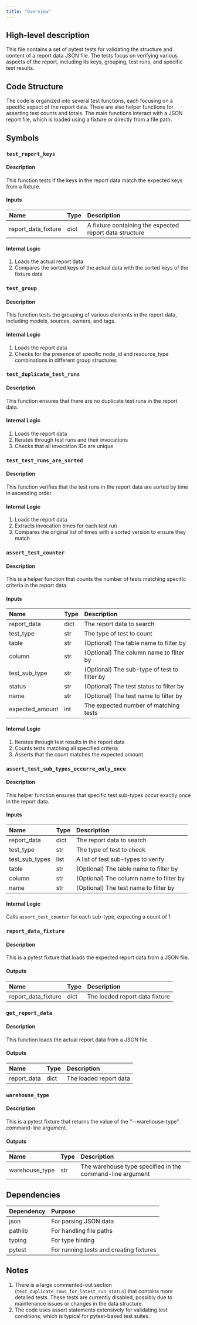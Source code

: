 ```yaml
---
title: "Overview"
---
```


## High-level description
This file contains a set of pytest tests for validating the structure and content of a report data JSON file. The tests focus on verifying various aspects of the report, including its keys, grouping, test runs, and specific test results.

## Code Structure
The code is organized into several test functions, each focusing on a specific aspect of the report data. There are also helper functions for asserting test counts and totals. The main functions interact with a JSON report file, which is loaded using a fixture or directly from a file path.

## Symbols

### `test_report_keys`
#### Description
This function tests if the keys in the report data match the expected keys from a fixture.

#### Inputs
| Name | Type | Description |
|:-----|:-----|:------------|
| report_data_fixture | dict | A fixture containing the expected report data structure |

#### Internal Logic
1. Loads the actual report data
2. Compares the sorted keys of the actual data with the sorted keys of the fixture data

### `test_group`
#### Description
This function tests the grouping of various elements in the report data, including models, sources, owners, and tags.

#### Internal Logic
1. Loads the report data
2. Checks for the presence of specific node_id and resource_type combinations in different group structures

### `test_duplicate_test_runs`
#### Description
This function ensures that there are no duplicate test runs in the report data.

#### Internal Logic
1. Loads the report data
2. Iterates through test runs and their invocations
3. Checks that all invocation IDs are unique

### `test_test_runs_are_sorted`
#### Description
This function verifies that the test runs in the report data are sorted by time in ascending order.

#### Internal Logic
1. Loads the report data
2. Extracts invocation times for each test run
3. Compares the original list of times with a sorted version to ensure they match

### `assert_test_counter`
#### Description
This is a helper function that counts the number of tests matching specific criteria in the report data.

#### Inputs
| Name | Type | Description |
|:-----|:-----|:------------|
| report_data | dict | The report data to search |
| test_type | str | The type of test to count |
| table | str | (Optional) The table name to filter by |
| column | str | (Optional) The column name to filter by |
| test_sub_type | str | (Optional) The sub-type of test to filter by |
| status | str | (Optional) The test status to filter by |
| name | str | (Optional) The test name to filter by |
| expected_amount | int | The expected number of matching tests |

#### Internal Logic
1. Iterates through test results in the report data
2. Counts tests matching all specified criteria
3. Asserts that the count matches the expected amount

### `assert_test_sub_types_occurre_only_once`
#### Description
This helper function ensures that specific test sub-types occur exactly once in the report data.

#### Inputs
| Name | Type | Description |
|:-----|:-----|:------------|
| report_data | dict | The report data to search |
| test_type | str | The type of test to check |
| test_sub_types | list | A list of test sub-types to verify |
| table | str | (Optional) The table name to filter by |
| column | str | (Optional) The column name to filter by |
| name | str | (Optional) The test name to filter by |

#### Internal Logic
Calls `assert_test_counter` for each sub-type, expecting a count of 1

### `report_data_fixture`
#### Description
This is a pytest fixture that loads the expected report data from a JSON file.

#### Outputs
| Name | Type | Description |
|:-----|:-----|:------------|
| report_data_fixture | dict | The loaded report data fixture |

### `get_report_data`
#### Description
This function loads the actual report data from a JSON file.

#### Outputs
| Name | Type | Description |
|:-----|:-----|:------------|
| report_data | dict | The loaded report data |

### `warehouse_type`
#### Description
This is a pytest fixture that returns the value of the "--warehouse-type" command-line argument.

#### Outputs
| Name | Type | Description |
|:-----|:-----|:------------|
| warehouse_type | str | The warehouse type specified in the command-line argument |

## Dependencies
| Dependency | Purpose |
|:-----------|:--------|
| json | For parsing JSON data |
| pathlib | For handling file paths |
| typing | For type hinting |
| pytest | For running tests and creating fixtures |

## Notes
1. There is a large commented-out section (`test_duplicate_rows_for_latest_run_status`) that contains more detailed tests. These tests are currently disabled, possibly due to maintenance issues or changes in the data structure.
2. The code uses assert statements extensively for validating test conditions, which is typical for pytest-based test suites.